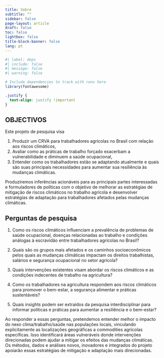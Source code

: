 ```yaml
---
title: Sobre
subtitle: ""
sidebar: false
page-layout: article
draft: false
toc: false
lightbox: false
title-block-banner: false
lang: pt
---
```


```r
#| label: deps
#| include: false
#| message: false
#| warning: false

# Include dependencies to track with renv here
library(fontawesome)
```

:::{.column-body-outset}

```css
.justify {
  text-align: justify !important
}
```

::: {.justify}

## OBJECTIVOS

Este projeto de pesquisa visa

1. Produzir um CRVA para trabalhadores agrícolas no Brasil com relação aos riscos climáticos,
2. Avaliar como as práticas de trabalho forçado exacerbam a vulnerabilidade e diminuem a saúde ocupacional,
3. Entender como os trabalhadores estão se adaptando atualmente e quais são suas principais necessidades para aumentar sua resiliência às mudanças climáticas.

Produziremos inferências acionáveis para as principais partes interessadas e formuladores de políticas com o objetivo de melhorar as estratégias de mitigação de riscos climáticos no trabalho agrícola e desenvolver estratégias de adaptação para trabalhadores afetados pelas mudanças climáticas.

## Perguntas de pesquisa

1. Como os riscos climáticos influenciam a prevalência de problemas de saúde ocupacional, doenças relacionadas ao trabalho e condições análogas à escravidão entre trabalhadores agrícolas no Brasil?

2. Quais são os grupos mais afetados e os caminhos socioeconômicos pelos quais as mudanças climáticas impactam os direitos trabalhistas, salários e segurança ocupacional no setor agrícola?
3. Quais intervenções existentes visam abordar os riscos climáticos e as condições indecentes de trabalho na agricultura?
4. Como os trabalhadores na agricultura respondem aos riscos climáticos para promover o bem-estar, a segurança alimentar e práticas sustentáveis?
5. Quais insights podem ser extraídos da pesquisa interdisciplinar para informar políticas e práticas para aumentar a resiliência e o bem-estar?

Ao responder a essas perguntas, pretendemos entender melhor o impacto do nexo clima/trabalho/saúde nas populações locais, vinculando explicitamente as localizações geográficas a commodities agrícolas específicas. Isso identificará áreas vulneráveis donde intervenções direcionadas podem ajudar a mitigar os efeitos das mudanças climáticas. Os métodos, dados e análises novos, inovadores e integrados do projeto apoiarão essas estratégias de mitigação e adaptação mais direcionadas.

::: 

:::

